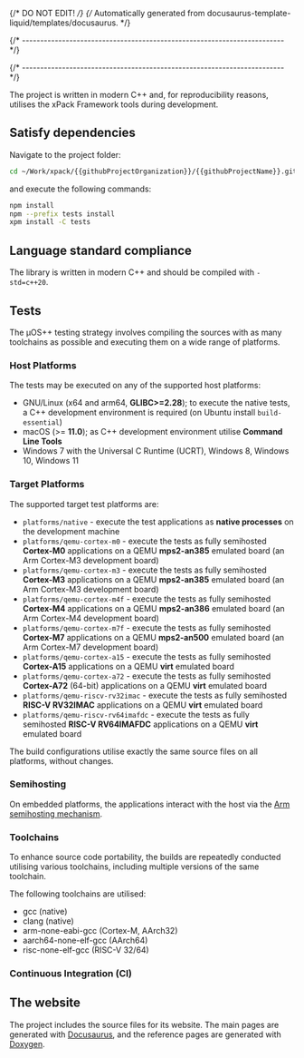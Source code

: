 {/* DO NOT EDIT! */}
{/* Automatically generated from docusaurus-template-liquid/templates/docusaurus. */}

{/* ------------------------------------------------------------------------ */}



{/* ------------------------------------------------------------------------ */}

The project is written in modern C++ and, for reproducibility reasons,
utilises the xPack Framework tools during development.

<CommonPrerequisites nodeVersion="18.0.0" nodeVersionMajor="18"/>

<CommonGetProjectSources />

<CommonGetHelperSources helperOrganizationName="micro-os-plus"  helperProjectName="build-helper-xpack" helperBranchName="xpack-development" />

## Satisfy dependencies

Navigate to the project folder:

```sh
cd ~/Work/xpack/{{githubProjectOrganization}}/{{githubProjectName}}.git
```

and execute the following commands:

```sh
npm install
npm --prefix tests install
xpm install -C tests
```

## Language standard compliance

The library is written in modern C++ and should be compiled with `-std=c++20`.

<CommonCodeFormatting />

## Tests

The µOS++ testing strategy involves compiling the sources with
as many toolchains as possible and executing them on a wide
range of platforms.

### Host Platforms

The tests may be executed on any of the supported host
platforms:

- GNU/Linux (x64 and arm64, **GLIBC>=2.28**); to execute the native
tests, a C++ development environment is required
(on Ubuntu install `build-essential`)
- macOS (>= **11.0**);
as C++ development environment utilise **Command Line Tools**
- Windows 7 with the Universal C Runtime (UCRT), Windows 8, Windows 10,
Windows 11

### Target Platforms

The supported target test platforms are:

- `platforms/native` - execute the test applications as **native processes**
  on the development machine
- `platforms/qemu-cortex-m0` - execute the tests as fully semihosted
  **Cortex-M0** applications on a QEMU **mps2-an385** emulated board
  (an Arm Cortex-M3 development board)
- `platforms/qemu-cortex-m3` - execute the tests as fully semihosted
  **Cortex-M3** applications on a QEMU **mps2-an385** emulated board
  (an Arm Cortex-M3 development board)
- `platforms/qemu-cortex-m4f` - execute the tests as fully semihosted
  **Cortex-M4** applications on a QEMU **mps2-an386** emulated board
  (an Arm Cortex-M4 development board)
- `platforms/qemu-cortex-m7f` - execute the tests as fully semihosted
  **Cortex-M7** applications on a QEMU **mps2-an500** emulated board
  (an Arm Cortex-M7 development board)
- `platforms/qemu-cortex-a15` - execute the tests as fully semihosted
  **Cortex-A15** applications on a QEMU **virt** emulated board
- `platforms/qemu-cortex-a72` - execute the tests as fully semihosted
  **Cortex-A72** (64-bit) applications on a QEMU **virt** emulated board
- `platforms/qemu-riscv-rv32imac` - execute the tests as fully semihosted
  **RISC-V RV32IMAC** applications on a QEMU **virt** emulated board
- `platforms/qemu-riscv-rv64imafdc` - execute the tests as fully semihosted
  **RISC-V RV64IMAFDC** applications on a QEMU **virt** emulated board

The build configurations utilise exactly the same source files on all platforms,
without changes.

### Semihosting

On embedded platforms, the applications interact with the
host via the
[Arm semihosting mechanism](https://github.com/ARM-software/abi-aa/blob/main/semihosting/semihosting.rst).

### Toolchains

To enhance source code portability, the builds are repeatedly conducted
utilising various toolchains, including multiple versions of the same toolchain.

The following toolchains are utilised:

- gcc (native)
- clang (native)
- arm-none-eabi-gcc (Cortex-M, AArch32)
- aarch64-none-elf-gcc (AArch64)
- risc-none-elf-gcc (RISC-V 32/64)

<ProjectTestDetails />

<CommonManualTests />

### Continuous Integration (CI)

<CommonContinuousIntegration />

## The website

The project includes the source files for its website. The main pages
are generated with [Docusaurus](https://docusaurus.io/), and the
reference pages are generated with [Doxygen](https://www.doxygen.nl/).

<CommonRegenerateDoxygen />

<CommonPrepareWebsite />

<CommonBuildWebsiteLocally />

<CommonStartLocalWebServer />

